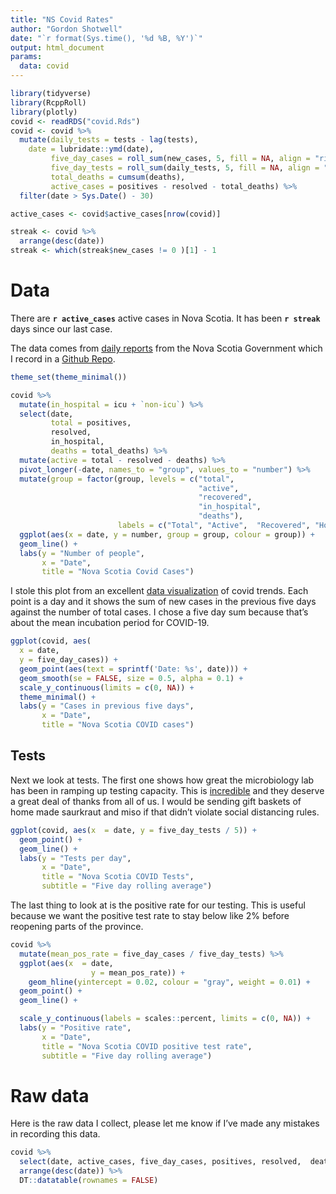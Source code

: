 ```yaml
---
title: "NS Covid Rates"
author: "Gordon Shotwell"
date: "`r format(Sys.time(), '%d %B, %Y')`"
output: html_document
params:
  data: covid
---
```


```r
library(tidyverse)
library(RcppRoll)
library(plotly)
covid <- readRDS("covid.Rds")
covid <- covid %>% 
  mutate(daily_tests = tests - lag(tests),
    date = lubridate::ymd(date),
         five_day_cases = roll_sum(new_cases, 5, fill = NA, align = "right"),
         five_day_tests = roll_sum(daily_tests, 5, fill = NA, align = "right"),
         total_deaths = cumsum(deaths),
         active_cases = positives - resolved - total_deaths) %>% 
  filter(date > Sys.Date() - 30)

active_cases <- covid$active_cases[nrow(covid)]

streak <- covid %>% 
  arrange(desc(date)) 
streak <- which(streak$new_cases != 0 )[1] - 1
```
# Data 

There are **`r active_cases`** active cases in Nova Scotia.
It has been **`r streak`** days since our last case.

The data comes from [daily reports](https://novascotia.ca/coronavirus/#cases) from the Nova Scotia Government which I record in a [Github Repo](https://github.com/GShotwell/ns_covid).

```r
theme_set(theme_minimal())
```


```r
covid %>% 
  mutate(in_hospital = icu + `non-icu`) %>% 
  select(date, 
         total = positives, 
         resolved, 
         in_hospital,
         deaths = total_deaths) %>% 
  mutate(active = total - resolved - deaths) %>% 
  pivot_longer(-date, names_to = "group", values_to = "number") %>% 
  mutate(group = factor(group, levels = c("total", 
                                          "active",  
                                          "recovered", 
                                          "in_hospital",
                                          "deaths"),
                        labels = c("Total", "Active",  "Recovered", "Hospital", "Deaths"))) %>% 
  ggplot(aes(x = date, y = number, group = group, colour = group)) +
  geom_line() +
  labs(y = "Number of people",
       x = "Date",
       title = "Nova Scotia Covid Cases")
```




I stole this plot from an excellent [data visualization](https://aatishb.com/covidtrends/) of covid trends. Each point is a day and it shows the sum of new cases in the previous five days against the number of total cases. I chose a five day sum because that's about the mean incubation period for COVID-19. 

```r
ggplot(covid, aes(
  x = date,
  y = five_day_cases)) +
  geom_point(aes(text = sprintf('Date: %s', date))) +
  geom_smooth(se = FALSE, size = 0.5, alpha = 0.1) +
  scale_y_continuous(limits = c(0, NA)) +
  theme_minimal() +
  labs(y = "Cases in previous five days",
       x = "Date",
       title = "Nova Scotia COVID cases") 
```

## Tests

Next we look at tests. The first one shows how great the microbiology lab has been in ramping up testing capacity. This is [incredible](https://www.cbc.ca/news/canada/nova-scotia/covid-19-microbiology-lab-testing-health-care-1.5515115) and they deserve a great deal of thanks from all of us. I would be sending gift baskets of home made saurkraut and miso if that didn't violate social distancing rules.

```r
ggplot(covid, aes(x  = date, y = five_day_tests / 5)) +
  geom_point() +
  geom_line() +
  labs(y = "Tests per day",
       x = "Date",
       title = "Nova Scotia COVID Tests",
       subtitle = "Five day rolling average") 
```

The last thing to look at is the positive rate for our testing. This is useful because we want the positive test rate to stay below like 2% before reopening parts of the province. 

```r


covid %>% 
  mutate(mean_pos_rate = five_day_cases / five_day_tests) %>% 
  ggplot(aes(x  = date, 
                  y = mean_pos_rate)) +
    geom_hline(yintercept = 0.02, colour = "gray", weight = 0.01) +
  geom_point() +
  geom_line() +

  scale_y_continuous(labels = scales::percent, limits = c(0, NA)) +
  labs(y = "Positive rate",
       x = "Date",
       title = "Nova Scotia COVID positive test rate", 
       subtitle = "Five day rolling average") 
```


# Raw data

Here is the raw data I collect, please let me know if I've made any mistakes in recording this data. 

```r
covid %>% 
  select(date, active_cases, five_day_cases, positives, resolved,  deaths, tests) %>% 
  arrange(desc(date)) %>% 
  DT::datatable(rownames = FALSE) 
```



